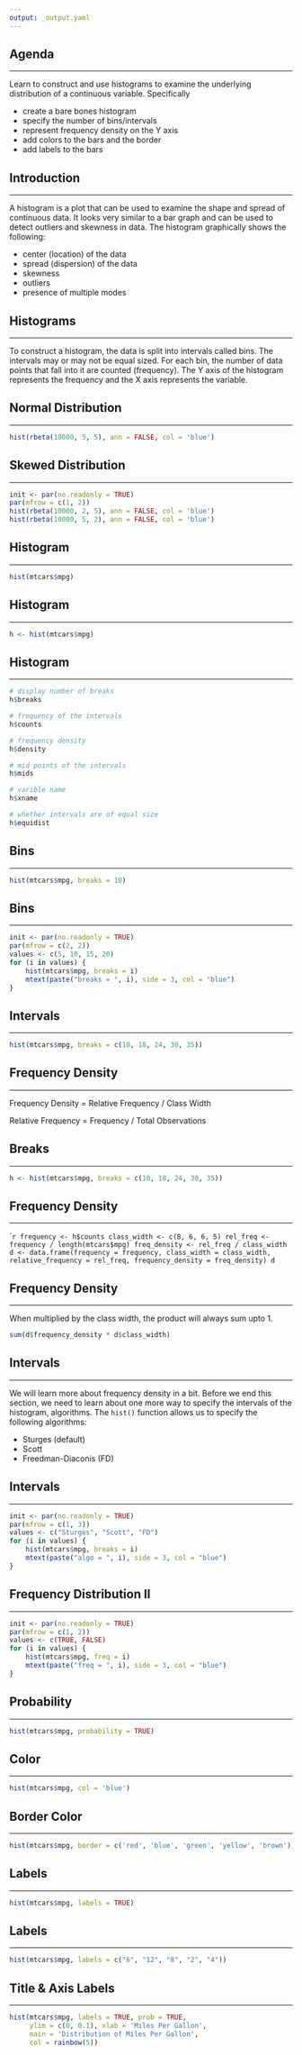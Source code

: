 ```yaml
---
output: _output.yaml
---
```


## {data-background="viz_hist.png"}

## Agenda

<hr>

Learn to construct and use histograms to examine the underlying distribution of a continuous variable. Specifically

- create a bare bones histogram
- specify the number of bins/intervals
- represent frequency density on the Y axis
- add colors to the bars and the border
- add labels to the bars


## Introduction

<hr>

A histogram is a plot that can be used to examine the shape and spread of  continuous data. It looks very similar to a bar graph and can be used to detect outliers and skewness in data. The histogram graphically shows the following:

- center (location) of the data
- spread (dispersion) of the data
- skewness
- outliers
- presence of multiple modes

## Histograms

<hr>

To construct a histogram, the data is split into intervals called bins. The intervals may or may not be equal sized. For each bin, the number of data points that fall into it are counted (frequency). The Y axis of the histogram represents the frequency and the X axis represents the variable. 

## Normal Distribution

<hr>

```r
hist(rbeta(10000, 5, 5), ann = FALSE, col = 'blue')
```

## Skewed Distribution

<hr>

```r
init <- par(no.readonly = TRUE)
par(mfrow = c(1, 2))
hist(rbeta(10000, 2, 5), ann = FALSE, col = 'blue')
hist(rbeta(10000, 5, 2), ann = FALSE, col = 'blue')
```

## Histogram

<hr>

```r
hist(mtcars$mpg)
```

## Histogram

<hr>

```r
h <- hist(mtcars$mpg)
```

## Histogram

<hr>

```r
# display number of breaks
h$breaks

# frequency of the intervals
h$counts

# frequency density
h$density

# mid points of the intervals
h$mids

# varible name
h$xname

# whether intervals are of equal size
h$equidist
```

## Bins

<hr>

```r
hist(mtcars$mpg, breaks = 10)
```

## Bins 

<hr>

```r
init <- par(no.readonly = TRUE)
par(mfrow = c(2, 2))
values <- c(5, 10, 15, 20)
for (i in values) {
    hist(mtcars$mpg, breaks = i)
    mtext(paste("breaks = ", i), side = 3, col = "blue")
}
```

## Intervals

<hr>

```r
hist(mtcars$mpg, breaks = c(10, 18, 24, 30, 35))
```

## Frequency Density

<hr>

Frequency Density =  Relative Frequency / Class Width

Relative Frequency = Frequency / Total Observations

## Breaks

<hr>

```r
h <- hist(mtcars$mpg, breaks = c(10, 18, 24, 30, 35))
```

## Frequency Density

<hr>

````r
frequency <- h$counts
class_width <- c(8, 6, 6, 5)
rel_freq <- frequency / length(mtcars$mpg)
freq_density <- rel_freq / class_width
d <- data.frame(frequency = frequency, class_width = class_width, relative_frequency = rel_freq, frequency_density = freq_density)
d
```

## Frequency Density

<hr>

When multiplied by the class width, the product will always sum upto 1.

```r
sum(d$frequency_density * d$class_width)
```

## Intervals

<hr>

We will learn more about frequency density in a bit. Before we end this section, we need to learn about one more way to specify the intervals of the histogram, algorithms. The `hist()` function allows us to specify the following algorithms:

- Sturges (default)
- Scott
- Freedman-Diaconis (FD)

## Intervals

<hr>

```r
init <- par(no.readonly = TRUE)
par(mfrow = c(1, 3))
values <- c("Sturges", "Scott", "FD")
for (i in values) {
    hist(mtcars$mpg, breaks = i)
    mtext(paste("algo = ", i), side = 3, col = "blue")
}
```

## Frequency Distribution II

<hr>

```r
init <- par(no.readonly = TRUE)
par(mfrow = c(1, 2))
values <- c(TRUE, FALSE)
for (i in values) {
    hist(mtcars$mpg, freq = i)
    mtext(paste("freq = ", i), side = 3, col = "blue")
}
```

## Probability

<hr>

```r
hist(mtcars$mpg, probability = TRUE)
```

## Color

<hr>

```r
hist(mtcars$mpg, col = 'blue')
```

## Border Color

<hr>

```r
hist(mtcars$mpg, border = c('red', 'blue', 'green', 'yellow', 'brown'))
```

## Labels

<hr>

```r
hist(mtcars$mpg, labels = TRUE)
```

## Labels

<hr>

```r
hist(mtcars$mpg, labels = c("6", "12", "8", "2", "4"))
```

## Title & Axis Labels

<hr>

```r
hist(mtcars$mpg, labels = TRUE, prob = TRUE,
     ylim = c(0, 0.1), xlab = 'Miles Per Gallon',
     main = 'Distribution of Miles Per Gallon',
     col = rainbow(5))
```

## {data-background="thankyou.png"}

<!-- To do: -->
  <!-- - add intro slide -->
  <!-- - section for bins -->
  <!-- - image for frequency density -->
  <!-- - section for intervals -->
  <!-- - section for color -->